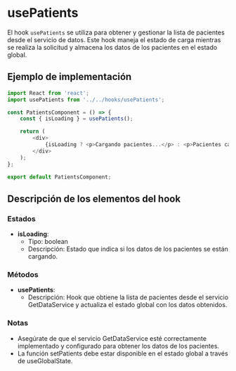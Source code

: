 
<Meta title="BusinessLogic/Hooks/usePatients" />

# usePatients

El hook `usePatients` se utiliza para obtener y gestionar la lista de pacientes desde el servicio de datos. Este hook maneja el estado de carga mientras se realiza la solicitud y almacena los datos de los pacientes en el estado global.

## Ejemplo de implementación

```typescript
import React from 'react';
import usePatients from '../../hooks/usePatients';

const PatientsComponent = () => {
    const { isLoading } = usePatients();

    return (
        <div>
            {isLoading ? <p>Cargando pacientes...</p> : <p>Pacientes cargados.</p>}
        </div>
    );
};

export default PatientsComponent;

```

## Descripción de los elementos del hook
### Estados
- **isLoading**:
    - Tipo: boolean
    - Descripción: Estado que indica si los datos de los pacientes se están cargando.

### Métodos
- **usePatients**:
    - Descripción: Hook que obtiene la lista de pacientes desde el servicio GetDataService y actualiza el estado global con los datos obtenidos.

### Notas
- Asegúrate de que el servicio GetDataService esté correctamente implementado y configurado para obtener los datos de los pacientes.
- La función setPatients debe estar disponible en el estado global a través de useGlobalState.
